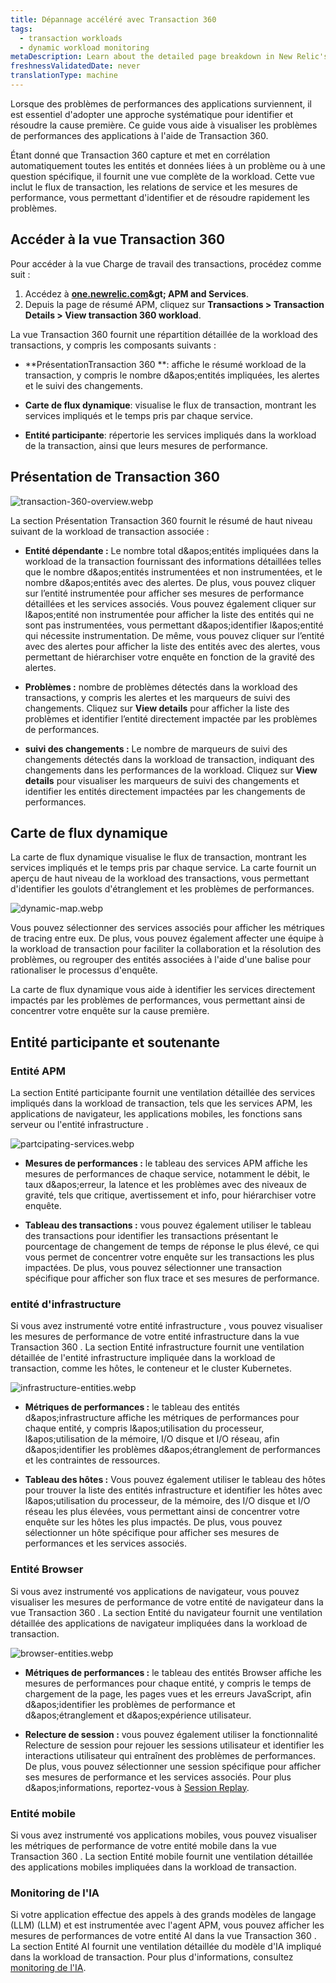 ```yaml
---
title: Dépannage accéléré avec Transaction 360
tags:
  - transaction workloads
  - dynamic workload monitoring
metaDescription: Learn about the detailed page breakdown in New Relic's Transaction 360 feature.
freshnessValidatedDate: never
translationType: machine
---
```


Lorsque des problèmes de performances des applications surviennent, il est essentiel d&apos;adopter une approche systématique pour identifier et résoudre la cause première. Ce guide vous aide à visualiser les problèmes de performances des applications à l&apos;aide de Transaction 360.

Étant donné que Transaction 360 capture et met en corrélation automatiquement toutes les entités et données liées à un problème ou à une question spécifique, il fournit une vue complète de la workload. Cette vue inclut le flux de transaction, les relations de service et les mesures de performance, vous permettant d&apos;identifier et de résoudre rapidement les problèmes.

## Accéder à la vue Transaction 360

Pour accéder à la vue Charge de travail des transactions, procédez comme suit :

1. Accédez à **[one.newrelic.com](https://one.newrelic.com)&amp;gt; APM and Services**.
2. Depuis la page de résumé APM, cliquez sur **Transactions &gt; Transaction Details &gt; View transaction 360 workload**.

La vue Transaction 360 fournit une répartition détaillée de la workload des transactions, y compris les composants suivants :

* **PrésentationTransaction 360 **: affiche le résumé workload de la transaction, y compris le nombre d&amp;apos;entités impliquées, les alertes et le suivi des changements.

* **Carte de flux dynamique**: visualise le flux de transaction, montrant les services impliqués et le temps pris par chaque service.

* **Entité participante**: répertorie les services impliqués dans la workload de la transaction, ainsi que leurs mesures de performance.

## Présentation de Transaction 360

<img title="transaction-360-overview.webp" alt="transaction-360-overview.webp" src="/images/transaction-360-overview.webp" />

La section Présentation Transaction 360 fournit le résumé de haut niveau suivant de la workload de transaction associée :

* **Entité dépendante :** Le nombre total d&amp;apos;entités impliquées dans la workload de la transaction fournissant des informations détaillées telles que le nombre d&amp;apos;entités instrumentées et non instrumentées, et le nombre d&amp;apos;entités avec des alertes. De plus, vous pouvez cliquer sur l’entité instrumentée pour afficher ses mesures de performance détaillées et les services associés. Vous pouvez également cliquer sur l&amp;apos;entité non instrumentée pour afficher la liste des entités qui ne sont pas instrumentées, vous permettant d&amp;apos;identifier l&amp;apos;entité qui nécessite instrumentation. De même, vous pouvez cliquer sur l’entité avec des alertes pour afficher la liste des entités avec des alertes, vous permettant de hiérarchiser votre enquête en fonction de la gravité des alertes.

* **Problèmes :** nombre de problèmes détectés dans la workload des transactions, y compris les alertes et les marqueurs de suivi des changements. Cliquez sur **View details** pour afficher la liste des problèmes et identifier l’entité directement impactée par les problèmes de performances.

* **suivi des changements :** Le nombre de marqueurs de suivi des changements détectés dans la workload de transaction, indiquant des changements dans les performances de la workload. Cliquez sur **View details** pour visualiser les marqueurs de suivi des changements et identifier les entités directement impactées par les changements de performances.

## Carte de flux dynamique

La carte de flux dynamique visualise le flux de transaction, montrant les services impliqués et le temps pris par chaque service. La carte fournit un aperçu de haut niveau de la workload des transactions, vous permettant d&apos;identifier les goulots d&apos;étranglement et les problèmes de performances.

<img title="dynamic-map.webp" alt="dynamic-map.webp" src="/images/dynamic-map.webp" />

Vous pouvez sélectionner des services associés pour afficher les métriques de tracing entre eux. De plus, vous pouvez également affecter une équipe à la workload de transaction pour faciliter la collaboration et la résolution des problèmes, ou regrouper des entités associées à l&apos;aide d&apos;une balise pour rationaliser le processus d&apos;enquête.

La carte de flux dynamique vous aide à identifier les services directement impactés par les problèmes de performances, vous permettant ainsi de concentrer votre enquête sur la cause première.

## Entité participante et soutenante

### Entité APM

La section Entité participante fournit une ventilation détaillée des services impliqués dans la workload de transaction, tels que les services APM, les applications de navigateur, les applications mobiles, les fonctions sans serveur ou l&apos;entité infrastructure .

<img title="partcipating-services.webp" alt="partcipating-services.webp" src="/images/partcipating-services.webp" />

* **Mesures de performances :** le tableau des services APM affiche les mesures de performances de chaque service, notamment le débit, le taux d&amp;apos;erreur, la latence et les problèmes avec des niveaux de gravité, tels que critique, avertissement et info, pour hiérarchiser votre enquête.

* **Tableau des transactions :** vous pouvez également utiliser le tableau des transactions pour identifier les transactions présentant le pourcentage de changement de temps de réponse le plus élevé, ce qui vous permet de concentrer votre enquête sur les transactions les plus impactées. De plus, vous pouvez sélectionner une transaction spécifique pour afficher son flux trace et ses mesures de performance.

### entité d&apos;infrastructure

Si vous avez instrumenté votre entité infrastructure , vous pouvez visualiser les mesures de performance de votre entité infrastructure dans la vue Transaction 360 . La section Entité infrastructure fournit une ventilation détaillée de l&apos;entité infrastructure impliquée dans la workload de transaction, comme les hôtes, le conteneur et le cluster Kubernetes.

<img title="infrastructure-entities.webp" alt="infrastructure-entities.webp" src="/images/infrastructure-entities.webp" />

* **Métriques de performances :** le tableau des entités d&amp;apos;infrastructure affiche les métriques de performances pour chaque entité, y compris l&amp;apos;utilisation du processeur, l&amp;apos;utilisation de la mémoire, I/O disque et I/O réseau, afin d&amp;apos;identifier les problèmes d&amp;apos;étranglement de performances et les contraintes de ressources.

* **Tableau des hôtes :** Vous pouvez également utiliser le tableau des hôtes pour trouver la liste des entités infrastructure et identifier les hôtes avec l&amp;apos;utilisation du processeur, de la mémoire, des I/O disque et I/O réseau les plus élevées, vous permettant ainsi de concentrer votre enquête sur les hôtes les plus impactés. De plus, vous pouvez sélectionner un hôte spécifique pour afficher ses mesures de performances et les services associés.

### Entité Browser

Si vous avez instrumenté vos applications de navigateur, vous pouvez visualiser les mesures de performance de votre entité de navigateur dans la vue Transaction 360 . La section Entité du navigateur fournit une ventilation détaillée des applications de navigateur impliquées dans la workload de transaction.

<img title="browser-entities.webp" alt="browser-entities.webp" src="/images/browser-entities.webp" />

* **Métriques de performances :** le tableau des entités Browser affiche les mesures de performances pour chaque entité, y compris le temps de chargement de la page, les pages vues et les erreurs JavaScript, afin d&amp;apos;identifier les problèmes de performance et d&amp;apos;étranglement et d&amp;apos;expérience utilisateur.

* **Relecture de session :** vous pouvez également utiliser la fonctionnalité Relecture de session pour rejouer les sessions utilisateur et identifier les interactions utilisateur qui entraînent des problèmes de performances. De plus, vous pouvez sélectionner une session spécifique pour afficher ses mesures de performance et les services associés. Pour plus d&amp;apos;informations, reportez-vous à [Session Replay](/docs/browser/browser-monitoring/browser-pro-features/session-replay/get-started/).

### Entité mobile

Si vous avez instrumenté vos applications mobiles, vous pouvez visualiser les métriques de performance de votre entité mobile dans la vue Transaction 360 . La section Entité mobile fournit une ventilation détaillée des applications mobiles impliquées dans la workload de transaction.

### Monitoring de l&apos;IA

Si votre application effectue des appels à des grands modèles de langage (LLM) (LLM) et est instrumentée avec l&apos;agent APM, vous pouvez afficher les mesures de performances de votre entité AI dans la vue Transaction 360 . La section Entité AI fournit une ventilation détaillée du modèle d&apos;IA impliqué dans la workload de transaction. Pour plus d&apos;informations, consultez [monitoring de l&apos;IA](/docs/ai-monitoring/intro-to-ai-monitoring/).